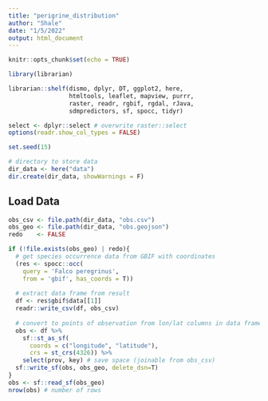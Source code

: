 ```yaml
---
title: "perigrine_distribution"
author: "Shale"
date: "1/5/2022"
output: html_document
---
```


```r
knitr::opts_chunk$set(echo = TRUE)
```

```r
library(librarian)

librarian::shelf(dismo, dplyr, DT, ggplot2, here, 
                 htmltools, leaflet, mapview, purrr, 
                 raster, readr, rgbif, rgdal, rJava, 
                 sdmpredictors, sf, spocc, tidyr)

select <- dplyr::select # overwrite raster::select
options(readr.show_col_types = FALSE)
```


```r
set.seed(15)

# directory to store data
dir_data <- here("data")
dir.create(dir_data, showWarnings = F)
```

## Load Data

```r
obs_csv <- file.path(dir_data, "obs.csv")
obs_geo <- file.path(dir_data, "obs.geojson")
redo    <- FALSE

if (!file.exists(obs_geo) | redo){
  # get species occurrence data from GBIF with coordinates
  (res <- spocc::occ(
    query = 'Falco peregrinus', 
    from = 'gbif', has_coords = T))
  
  # extract data frame from result
  df <- res$gbif$data[[1]] 
  readr::write_csv(df, obs_csv)
  
  # convert to points of observation from lon/lat columns in data frame
  obs <- df %>% 
    sf::st_as_sf(
      coords = c("longitude", "latitude"),
      crs = st_crs(4326)) %>% 
    select(prov, key) # save space (joinable from obs_csv)
  sf::write_sf(obs, obs_geo, delete_dsn=T)
}
obs <- sf::read_sf(obs_geo)
nrow(obs) # number of rows
```

